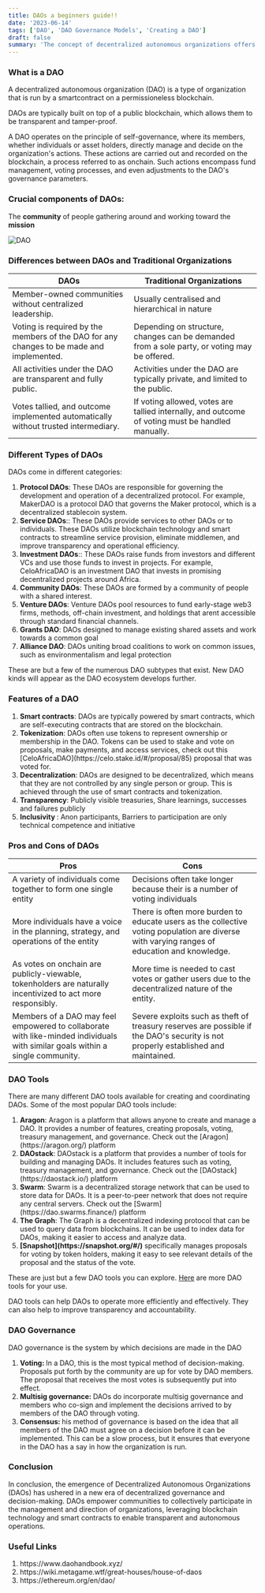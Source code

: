 ```yaml
---
title: DAOs a beginners guide!!
date: '2023-06-14'
tags: ['DAO', 'DAO Governance Models', 'Creating a DAO']
draft: false
summary: 'The concept of decentralized autonomous organizations offers a novel and contemporary perspective on the legal aspects of governance. Lets deep dive into the concept of DAOS, their purpose, explore different governance models and how they operate'
---
```


### What is a DAO

A decentralized autonomous organization (DAO) is a type of organization that is run by a smartcontract on a permissioneless blockchain.

DAOs are typically built on top of a public blockchain, which allows them to be transparent and tamper-proof.

A DAO operates on the principle of self-governance, where its members, whether individuals or asset holders, directly manage and decide on the organization's actions. These actions are carried out and recorded on the blockchain, a process referred to as onchain. Such actions encompass fund management, voting processes, and even adjustments to the DAO's governance parameters.

### Crucial components of DAOs:

The <strong>community</strong> of people gathering around and working toward the <strong>mission</strong>

![DAO](/static/images/canada/dao-image.jpg)

### Differences between DAOs and Traditional Organizations

| DAOs                                                                                     | Traditional Organizations                                                                        |
| ---------------------------------------------------------------------------------------- | ------------------------------------------------------------------------------------------------ |
| Member-owned communities without centralized leadership.                                 | Usually centralised and hierarchical in nature                                                   |
| Voting is required by the members of the DAO for any changes to be made and implemented. | Depending on structure, changes can be demanded from a sole party, or voting may be offered.     |
| All activities under the DAO are transparent and fully public.                           | Activities under the DAO are typically private, and limited to the public.                       |
| Votes tallied, and outcome implemented automatically without trusted intermediary.       | If voting allowed, votes are tallied internally, and outcome of voting must be handled manually. |

### Different Types of DAOs

DAOs come in different categories:

<ol>
  <li>
    <strong>Protocol DAOs</strong>: These DAOs are responsible for governing the development and
    operation of a decentralized protocol. For example, MakerDAO is a protocol DAO that governs the
    Maker protocol, which is a decentralized stablecoin system.
  </li>
  <li>
    <strong>Service DAOs</strong>:: These DAOs provide services to other DAOs or to individuals.
    These DAOs utilize blockchain technology and smart contracts to streamline service provision,
    eliminate middlemen, and improve transparency and operational efficiency.
  </li>
  <li>
    <strong>Investment DAOs</strong>:: These DAOs raise funds from investors and different VCs and
    use those funds to invest in projects. For example, CeloAfricaDAO is an investment DAO that
    invests in promising decentralized projects around Africa.
  </li>
  <li>
    <strong>Community DAOs</strong>: These DAOs are formed by a community of people with a shared
    interest.
  </li>
  <li>
    <strong>Venture DAOs</strong>: Venture DAOs pool resources to fund early-stage web3 firms,
    methods, off-chain investment, and holdings that arent accessible through standard financial
    channels.
  </li>
  <li>
    <strong>Grants DAO</strong>: DAOs designed to manage existing shared assets and work towards a
    common goal
  </li>
  <li>
    <strong>Alliance DAO</strong>: DAOs uniting broad coalitions to work on common issues, such as
    environmentalism and legal protection
  </li>
</ol>

These are but a few of the numerous DAO subtypes that exist. New DAO kinds will appear as the DAO ecosystem develops further.

### Features of a DAO

<ol>
  <li>
    <strong>Smart contracts</strong>: DAOs are typically powered by smart contracts, which are
    self-executing contracts that are stored on the blockchain.
  </li>
  <li>
    <strong>Tokenization</strong>: DAOs often use tokens to represent ownership or membership in the
    DAO. Tokens can be used to stake and vote on proposals, make payments, and access services,
    check out this [CeloAfricaDAO](https://celo.stake.id/#/proposal/85) proposal that was voted for.
  </li>
  <li>
    <strong>Decentralization</strong>: DAOs are designed to be decentralized, which means that they
    are not controlled by any single person or group. This is achieved through the use of smart
    contracts and tokenization.
  </li>
  <li>
    <strong>Transparency</strong>: Publicly visible treasuries, Share learnings, successes and
    failures publicly
  </li>
  <li>
    <strong>Inclusivity </strong>: Anon participants, Barriers to participation are only technical
    competence and initiative
  </li>
</ol>

### Pros and Cons of DAOs

| Pros                                                                                                                          | Cons                                                                                                                                        |
| ----------------------------------------------------------------------------------------------------------------------------- | ------------------------------------------------------------------------------------------------------------------------------------------- |
| A variety of individuals come together to form one single entity                                                              | Decisions often take longer because their is a number of voting individuals                                                                 |
| More individuals have a voice in the planning, strategy, and operations of the entity                                         | There is often more burden to educate users as the collective voting population are diverse with varying ranges of education and knowledge. |
| As votes on onchain are publicly-viewable, tokenholders are naturally incentivized to act more responsibly.                   | More time is needed to cast votes or gather users due to the decentralized nature of the entity.                                            |
| Members of a DAO may feel empowered to collaborate with like-minded individuals with similar goals within a single community. | Severe exploits such as theft of treasury reserves are possible if the DAO's security is not properly established and maintained.           |

### DAO Tools

There are many different DAO tools available for creating and coordinating DAOs. Some of the most popular DAO tools include:

<ol>
  <li>
    <strong>Aragon</strong>: Aragon is a platform that allows anyone to create and manage a DAO. It
    provides a number of features, creating proposals, voting, treasury management, and governance.
    Check out the [Aragon](https://aragon.org/) platform
  </li>
  <li>
    <strong>DAOstack</strong>: DAOstack is a platform that provides a number of tools for building
    and managing DAOs. It includes features such as voting, treasury management, and governance.
    Check out the [DAOstack](https://daostack.io/) platform
  </li>
  <li>
    <strong>Swarm</strong>: Swarm is a decentralized storage network that can be used to store data
    for DAOs. It is a peer-to-peer network that does not require any central servers. Check out the
    [Swarm](https://dao.swarms.finance/) platform
  </li>
  <li>
    <strong>The Graph</strong>: The Graph is a decentralized indexing protocol that can be used to
    query data from blockchains. It can be used to index data for DAOs, making it easier to access
    and analyze data.
  </li>
  <li>
    <strong>[Snapshot](https://snapshot.org/#/)</strong> specifically manages proposals for voting
    by token holders, making it easy to see relevant details of the proposal and the status of the
    vote.
  </li>
</ol>

These are just but a few DAO tools you can explore. [Here](https://deepdao.io/dao_tools) are more DAO tools for your use.

DAO tools can help DAOs to operate more efficiently and effectively. They can also help to improve transparency and accountability.

### DAO Governance

DAO governance is the system by which decisions are made in the DAO

<ol>
  <li>
    <strong>Voting: </strong> In a DAO, this is the most typical method of decision-making.
    Proposals put forth by the community are up for vote by DAO members. The proposal that receives
    the most votes is subsequently put into effect.
  </li>
  <li>
    <strong> Multisig governance: </strong> DAOs do incorporate multisig governance and members who
    co-sign and implement the decisions arrived to by members of the DAO through voting.
  </li>
  <li>
    <strong> Consensus: </strong> his method of governance is based on the idea that all members of
    the DAO must agree on a decision before it can be implemented. This can be a slow process, but
    it ensures that everyone in the DAO has a say in how the organization is run.
  </li>
</ol>

### Conclusion

In conclusion, the emergence of Decentralized Autonomous Organizations (DAOs) has ushered in a new era of decentralized governance and decision-making. DAOs empower communities to collectively participate in the management and direction of organizations, leveraging blockchain technology and smart contracts to enable transparent and autonomous operations.

### Useful Links

<ol>
  <li>https://www.daohandbook.xyz/</li>
  <li>https://wiki.metagame.wtf/great-houses/house-of-daos</li>
  <li>https://ethereum.org/en/dao/</li>
</ol>
